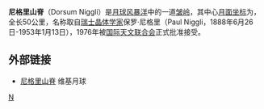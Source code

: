 '''尼格里山脊'''（Dorsum Niggli）是[[月球|月球]][[风暴洋|风暴洋]]中的一道[[皱岭|皱岭]]，其中心[[月面坐标|月面坐标]]为{{Lunar coords and quad cat|29.0|N|52.0|W|globe:Moon}}，全长50公里，名称取自[[瑞士|瑞士]][[晶体学|晶体学家]]保罗·尼格里（Paul Niggli，1888年6月26日-1953年1月13日），1976年被[[国际天文联合会|国际天文联合会]]正式批准接受。

==外部链接==
* [http://the-moon.wikispaces.com/Dorsum+Niggli 尼格里山脊] {{Wayback|url=http://the-moon.wikispaces.com/Dorsum+Niggli |date=20180530153408 }} 维基月球

[[Category:月球山脊|N]]


{{moon-stub}}